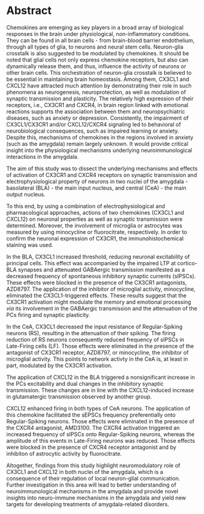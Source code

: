 # Abstract {- .unlisted .unnumbered}

Chemokines are emerging as key players in a broad array of biological responses in the brain under physiological, non-inflammatory conditions.
They can be found in all brain cells - from brain-blood barrier endothelium, through all types of glia, to neurons and neural stem cells. 
Neuron-glia crosstalk is also suggested to be modulated by chemokines.
It should be noted that glial cells not only express chemokine receptors, but also can dynamically release them, and thus, influence the activity of neurons or other brain cells.
This orchestration of neuron-glia crosstalk is believed to be essential in maintaining brain homeostasis.
Among them, CX3CL1 and CXCL12 have attracted much attention by demonstrating their role in such phenomena as neurogenesis, neuroprotection, as well as modulation of synaptic transmission and plasticity.<!-- this PhD dissertation will mainly focus on two chemokines, CX3CL1 and CXCL12, together with their corresponding receptors, CX3CR1 and CXCR4, as they are widely distributed in the CNS under non-inflammatory, physiological conditions and involved in an increasing array of functions, such as neurogenesis, neuroprotection, synaptic transmission, synaptic plasticity and behavior//// Among them, CX3CL1 and CXCL12 are particularly important in this regard, as they are constitutively and widely expressed in the CNS, where they act on cellular, synaptic, network, and behavioral levels. // Two of them, CX3CL1 and CXCL12, have particularly received much attention due to their constitutive and widely distributed expression in the CNS, along with their well-documented impact on neurodevelopment, neuroprotection, synaptic transmission, synaptic plasticity, and behavior.-->
The relatively high expression of their receptors, i.e., CX3CR1 and CXCR4, in brain region linked with emotional reactions supports the association between them and neuropsychiatric diseases, such as anxiety or depression. 
Consistently, the impairment of CX3CL1/CX3CR1 and/or CXCL12/CXCR4 signaling led to behavioral of neurobiological consequences, such as impaired learning or anxiety.
Despite this, mechanisms of chemokines in the regions involved in anxiety (such as the amygdala) remain largely unknown.
It would provide critical insight into the physiological mechanisms underlying neuroimmunological interactions in the amygdala.

The aim of this study was to dissect the underlying mechanisms and effects of activation of CX3CR1 and CXCR4 receptors on synaptic transmission and electrophysiological property of neurons in two nuclei of the amygdala - basolateral (BLA) - the main input nucleus, and central (CeA) - the main output nucleus.

To this end, by using a combination of electrophysiological and pharmacological approaches, actions of two chemokines (CX3CL1 and CXCL12) on neuronal properties as well as synaptic transmission were determined.
Moreover, the involvement of microglia or astrocytes was measured by using minocycline or fluorocitrate, respectively.<!-- mechanisms of chemokine-regulated neuron–glia communication in the context of synaptic transmission.-->
In order to confirm the neuronal expression of CX3CR1, the immunohistochemical staining was used. 

In the BLA, CX3CL1 increased threshold, reducing neuronal excitability of principal cells. 
This effect was accompanied by the impaired LTP at cortico-BLA synapses and attenuated GABAergic transmission manifested as a decreased frequency of spontaneous inhibitory synaptic currents (sIPSCs).
These effects were blocked in the presence of the CX3CR1 antagonists, AZD8797.
The application of the inhibitor of microglial activity, minocycline, eliminated the CX3CL1-triggered effects.
These results suggest that the CX3CR1 activation might modulate the memory and emotional processing *via* its involvement in the GABAergic transmission and the attenuation of the PCs firing and synaptic plasticity.

In the CeA, CX3CL1 decreased the input resistance of Regular-Spiking neurons (RS), resulting in the attenuation of their spiking.
The firing reduction of RS neurons consequently reduced frequency of sIPSCs in Late-Firing cells (LF).
Those effects were eliminated in the presence of the antagonist of CX3CR1 receptor, AZD8797, or minocycline, the inhibitor of microglial activity.
This points to network activty in the CeA is, at least in part, modulated by the CX3CR1 activation.

The application of CXCL12 in the BLA triggered a nonsignificant increase in the PCs excitability and dual changes in the inhibitory synaptic transmission.<!-- Regarding CXCL12, despite a trend towards the increase in the excitability and complex modulation of GABAergic transmission, this chemokine did not exert any statistically significant effects in the BLA.-->
These changes are in line with the CXCL12-induced increase in glutamatergic transmission observed by another group.

CXCL12 enhanced firing in both types of CeA neurons.
The application of this chemokine facilitated the sEPSCs frequency preferentially onto Regular-Spiking neurons.
Those effects were eliminated in the presence of the CXCR4 antagonist, AMD3100.
The CXCR4 activation triggered an increased frequency of sIPSCs onto Regular-Spiking neurons, whereas the amplitude of this events in Late-Firing neurons was reduced. 
Those effects were blocked in the presence of CXCR4 receptor antagonist and by inhibiton of astrocytic activity by fluorocitrate. 

Altogether, findings from this study highlight neuromodulatory role of CX3CL1 and CXCL12 in both nuclei of the amygdala, which is a consequence of their regulation of local neuron-glial communication.
Further investigation in this area will lead to better understanding of neuroimmunological mechanisms in the amygdala and provide novel insights into neuro-immune mechanisms in the amygdala and yield new targets for developing treatments of amygdala-related disorders.
<!-- Therefore, these results imply CX3CL1/CX3CR1 and CXCL12/CXCR4 fine-tuning on the network level in the amygdala and the behavioral relevance of their modulation. --><!-- Continued investigation in this vein will hopefully provide novel insights into neuro-immune mechanisms in the amygdala and yield new targets for developing treatments of amygdala-related disorders.
-->

\newpage

<!-- może się przyda .... 

can orchestrate both neuroprotective and detrimental effects.

are endowed with neuromodulatory actions which make them potential candidates for altering neuronal network excitability in epilepsy.

they  induce  responses  that  are  tightly  adjusted to the homeostatic needs of the neuronal circuitry in the brain.


neuromodulators and coordinators of neuron-glial communication. -->
